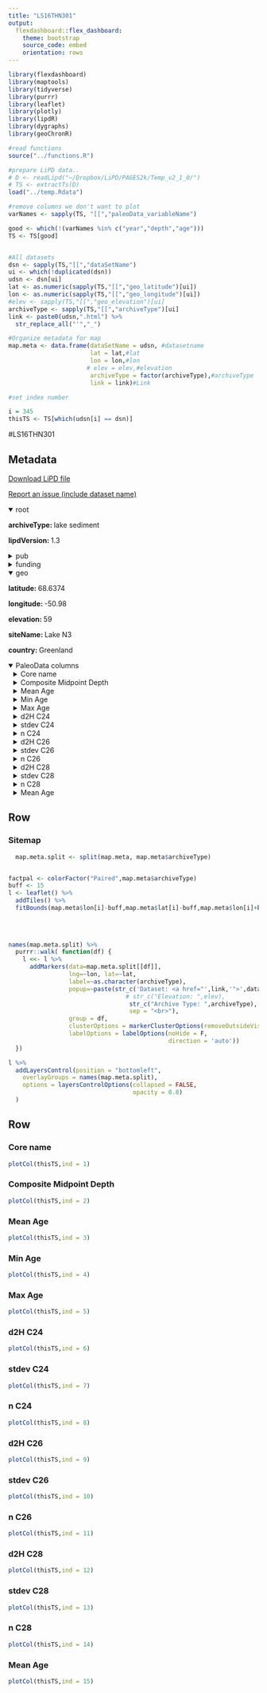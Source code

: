 ```yaml
---
title: "LS16THN301"
output: 
  flexdashboard::flex_dashboard:
    theme: bootstrap
    source_code: embed
    orientation: rows
---
```


```r
library(flexdashboard)
library(maptools)
library(tidyverse)
library(purrr)
library(leaflet)
library(plotly)
library(lipdR)
library(dygraphs)
library(geoChronR)

#read functions
source("../functions.R")

#prepare LiPD data..
# D <- readLipd("~/Dropbox/LiPD/PAGES2k/Temp_v2_1_0/")
# TS <- extractTs(D)
load("../temp.Rdata")

#remove columns we don't want to plot
varNames <- sapply(TS, "[[","paleoData_variableName")

good <- which(!(varNames %in% c("year","depth","age")))
TS <- TS[good]


#All datasets
dsn <- sapply(TS,"[[","dataSetName")
ui <- which(!duplicated(dsn))
udsn <- dsn[ui]
lat <- as.numeric(sapply(TS,"[[","geo_latitude")[ui])
lon <- as.numeric(sapply(TS,"[[","geo_longitude")[ui])
#elev <- sapply(TS,"[[","geo_elevation")[ui]
archiveType <- sapply(TS,"[[","archiveType")[ui]
link <- paste0(udsn,".html") %>% 
  str_replace_all("'","_")

#Organize metadata for map
map.meta <- data.frame(dataSetName = udsn, #datasetname
                       lat = lat,#lat
                       lon = lon,#lon
                      # elev = elev,#elevation
                       archiveType = factor(archiveType),#archiveType
                       link = link)#Link

#set index number

i = 345
thisTS <- TS[which(udsn[i] == dsn)]
```
#LS16THN301

Metadata {.sidebar}
-------------------------------------
[Download LiPD file](LS16THN301.lpd)
            

[Report an issue (include dataset name)](https://github.com/nickmckay/LiPDverse/issues)

<details open style="margin-left: 0px">
<summary>root</summary>
<p style="margin-left: 0px"><strong>archiveType: </strong>lake sediment
<p style="margin-left: 0px"><strong>lipdVersion: </strong>1.3
</details>
<details>
<summary>pub</summary>
<details style="margin-left: 10px">
<summary>pub1</summary>
<p style="margin-left: 10px"><strong>journal: </strong>Geophysical Research Letters
<p style="margin-left: 10px"><strong>volume: </strong>43
<p style="margin-left: 10px"><strong>pages: </strong>5302-5308
<p style="margin-left: 10px"><strong>title: </strong>A major increase in winter snowfall during the middle Holocene on western Greenland caused by reduced sea ice in Baffin Bay and the Labrador Sea
<p style="margin-left: 10px"><strong>DOI: </strong>10.1002/2016GL068513
</details>
</details>
<details>
<summary>funding</summary>
<details style="margin-left: 10px">
<summary>funding1</summary>
<p style="margin-left: 10px"><strong>agency: </strong>National Science Foundation
<p style="margin-left: 10px"><strong>grant: </strong>909334
<p style="margin-left: 10px"><strong>country: </strong>USA
</details>
<details style="margin-left: 10px">
<summary>funding2</summary>
<p style="margin-left: 10px"><strong>agency: </strong>National Science Foundation
<p style="margin-left: 10px"><strong>grant: </strong>0520718
<p style="margin-left: 10px"><strong>country: </strong>USA
</details>
<details style="margin-left: 10px">
<summary>funding3</summary>
<p style="margin-left: 10px"><strong>agency: </strong>National Science Foundation
<p style="margin-left: 10px"><strong>grant: </strong>Graduate Research Fellowship
<p style="margin-left: 10px"><strong>country: </strong>USA
</details>
<details style="margin-left: 10px">
<summary>funding4</summary>
<p style="margin-left: 10px"><strong>agency: </strong>National Science Foundation
<p style="margin-left: 10px"><strong>grant: </strong>1349595
<p style="margin-left: 10px"><strong>country: </strong>USA
</details>
<details style="margin-left: 10px">
<summary>funding5</summary>
<p style="margin-left: 10px"><strong>agency: </strong>Geological Society of America
<p style="margin-left: 10px"><strong>grant: </strong>Student Research Grant
<p style="margin-left: 10px"><strong>country: </strong>USA
</details>
<details style="margin-left: 10px">
<summary>funding6</summary>
<p style="margin-left: 10px"><strong>agency: </strong>Geological Society of America
<p style="margin-left: 10px"><strong>grant: </strong>Quaternary Geology and Geomorphology Division Marie Morisawa Research Award
<p style="margin-left: 10px"><strong>country: </strong>USA
</details>
<details style="margin-left: 10px">
<summary>funding7</summary>
<p style="margin-left: 10px"><strong>agency: </strong>Geological Society of America
<p style="margin-left: 10px"><strong>grant: </strong>Limnogeology Division Kerry Kelts Research Award
<p style="margin-left: 10px"><strong>country: </strong>USA
</details>
</details>
<details open style="margin-left: 0px">
<summary>geo</summary>
<p style="margin-left: 0px"><strong>latitude: </strong>68.6374
<p style="margin-left: 0px"><strong>longitude: </strong>-50.98
<p style="margin-left: 0px"><strong>elevation: </strong>59
<p style="margin-left: 0px"><strong>siteName: </strong>Lake N3
<p style="margin-left: 0px"><strong>country: </strong>Greenland
</details>
<details open>
<summary>PaleoData columns</summary>
<details style="margin-left: 10px">
<summary>Core name</summary>
<p style="margin-left: 10px"><strong>TSid: </strong>WEB3ccf3cbb
<p style="margin-left: 10px"><strong>variableName: </strong>Core name
<p style="margin-left: 10px"><strong>units: </strong>unitless
</details>
<details style="margin-left: 10px">
<summary>Composite Midpoint Depth</summary>
<p style="margin-left: 10px"><strong>TSid: </strong>WEBddaef138
<p style="margin-left: 10px"><strong>variableName: </strong>Composite Midpoint Depth
<p style="margin-left: 10px"><strong>units: </strong>cm
</details>
<details style="margin-left: 10px">
<summary>Mean Age</summary>
<p style="margin-left: 10px"><strong>TSid: </strong>WEB37c6f827
<p style="margin-left: 10px"><strong>variableName: </strong>Mean Age
<p style="margin-left: 10px"><strong>units: </strong>year BP
</details>
<details style="margin-left: 10px">
<summary>Min Age</summary>
<p style="margin-left: 10px"><strong>TSid: </strong>WEB86feb1be
<p style="margin-left: 10px"><strong>variableName: </strong>Min Age
<p style="margin-left: 10px"><strong>units: </strong>year BP
<p style="margin-left: 10px"><strong>description: </strong>minimum age of 95% confidence interval
</details>
<details style="margin-left: 10px">
<summary>Max Age</summary>
<p style="margin-left: 10px"><strong>TSid: </strong>WEBa4c3db78
<p style="margin-left: 10px"><strong>variableName: </strong>Max Age
<p style="margin-left: 10px"><strong>units: </strong>year BP
<p style="margin-left: 10px"><strong>description: </strong>maximum age of 95% confidence interval
</details>
<details style="margin-left: 10px">
<summary>d2H C24</summary>
<p style="margin-left: 10px"><strong>TSid: </strong>WEB69678476
<p style="margin-left: 10px"><strong>variableName: </strong>d2H C24
<p style="margin-left: 10px"><strong>units: </strong>per mil
</details>
<details style="margin-left: 10px">
<summary>stdev C24</summary>
<p style="margin-left: 10px"><strong>TSid: </strong>WEB08e3980f
<p style="margin-left: 10px"><strong>variableName: </strong>stdev C24
<p style="margin-left: 10px"><strong>units: </strong>per mil
</details>
<details style="margin-left: 10px">
<summary>n C24</summary>
<p style="margin-left: 10px"><strong>TSid: </strong>WEBfd7e019e
<p style="margin-left: 10px"><strong>variableName: </strong>n C24
<p style="margin-left: 10px"><strong>units: </strong>unitless
</details>
<details style="margin-left: 10px">
<summary>d2H C26</summary>
<p style="margin-left: 10px"><strong>TSid: </strong>WEB00087524
<p style="margin-left: 10px"><strong>variableName: </strong>d2H C26
<p style="margin-left: 10px"><strong>units: </strong>per mil
</details>
<details style="margin-left: 10px">
<summary>stdev C26</summary>
<p style="margin-left: 10px"><strong>TSid: </strong>WEB61208225
<p style="margin-left: 10px"><strong>variableName: </strong>stdev C26
<p style="margin-left: 10px"><strong>units: </strong>per mil
</details>
<details style="margin-left: 10px">
<summary>n C26</summary>
<p style="margin-left: 10px"><strong>TSid: </strong>WEB956729cc
<p style="margin-left: 10px"><strong>variableName: </strong>n C26
<p style="margin-left: 10px"><strong>units: </strong>unitless
</details>
<details style="margin-left: 10px">
<summary>d2H C28</summary>
<p style="margin-left: 10px"><strong>TSid: </strong>WEB2bbc35a8
<p style="margin-left: 10px"><strong>variableName: </strong>d2H C28
<p style="margin-left: 10px"><strong>units: </strong>per mil
</details>
<details style="margin-left: 10px">
<summary>stdev C28</summary>
<p style="margin-left: 10px"><strong>TSid: </strong>WEB63a13e10
<p style="margin-left: 10px"><strong>variableName: </strong>stdev C28
<p style="margin-left: 10px"><strong>units: </strong>per mil
</details>
<details style="margin-left: 10px">
<summary>n C28</summary>
<p style="margin-left: 10px"><strong>TSid: </strong>WEB708ebec7
<p style="margin-left: 10px"><strong>variableName: </strong>n C28
<p style="margin-left: 10px"><strong>units: </strong>unitless
</details>
<details style="margin-left: 10px">
<summary>Mean Age</summary>
<p style="margin-left: 10px"><strong>TSid: </strong>WEB37c6f827year
<p style="margin-left: 10px"><strong>variableName: </strong>Mean Age
<p style="margin-left: 10px"><strong>units: </strong>AD
</details>

Row
-----------------------------------------------------------------------

### Sitemap

```r
  map.meta.split <- split(map.meta, map.meta$archiveType)


factpal <- colorFactor("Paired",map.meta$archiveType)
buff <- 15
l <- leaflet() %>% 
  addTiles() %>% 
  fitBounds(map.meta$lon[i]-buff,map.meta$lat[i]-buff,map.meta$lon[i]+buff,map.meta$lat[i]+buff)
  

  
  
names(map.meta.split) %>%
  purrr::walk( function(df) {
    l <<- l %>%
      addMarkers(data=map.meta.split[[df]],
                 lng=~lon, lat=~lat,
                 label=~as.character(archiveType),
                 popup=~paste(str_c('Dataset: <a href="',link,'">',dataSetName,'</a>'),
                                 # str_c("Elevation: ",elev),
                                  str_c("Archive Type: ",archiveType),
                                  sep = "<br>"),
                 group = df,
                 clusterOptions = markerClusterOptions(removeOutsideVisibleBounds = F),
                 labelOptions = labelOptions(noHide = F,
                                             direction = 'auto'))
  })

l %>%
  addLayersControl(position = "bottomleft",
    overlayGroups = names(map.meta.split),
    options = layersControlOptions(collapsed = FALSE,
                                   opacity = 0.8)
  )
```

Row {.tabset .tabset-fade}
-----------------------------------------------------------------------

### Core name
```r
plotCol(thisTS,ind = 1)
```

### Composite Midpoint Depth
```r
plotCol(thisTS,ind = 2)
```

### Mean Age
```r
plotCol(thisTS,ind = 3)
```

### Min Age
```r
plotCol(thisTS,ind = 4)
```

### Max Age
```r
plotCol(thisTS,ind = 5)
```

### d2H C24
```r
plotCol(thisTS,ind = 6)
```

### stdev C24
```r
plotCol(thisTS,ind = 7)
```

### n C24
```r
plotCol(thisTS,ind = 8)
```

### d2H C26
```r
plotCol(thisTS,ind = 9)
```

### stdev C26
```r
plotCol(thisTS,ind = 10)
```

### n C26
```r
plotCol(thisTS,ind = 11)
```

### d2H C28
```r
plotCol(thisTS,ind = 12)
```

### stdev C28
```r
plotCol(thisTS,ind = 13)
```

### n C28
```r
plotCol(thisTS,ind = 14)
```

### Mean Age
```r
plotCol(thisTS,ind = 15)
```
